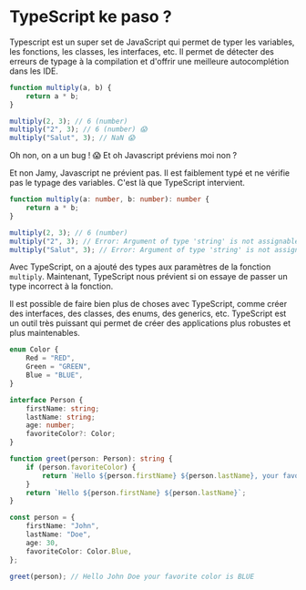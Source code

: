 # TypeScript ke paso ?

Typescript est un super set de JavaScript qui permet de typer les variables, les fonctions, les classes, les interfaces, etc. Il permet de détecter des erreurs de typage à la compilation et d'offrir une meilleure autocomplétion dans les IDE.

```js
function multiply(a, b) {
	return a * b;
}

multiply(2, 3); // 6 (number)
multiply("2", 3); // 6 (number) 😱
multiply("Salut", 3); // NaN 😱
```

Oh non, on a un bug ! 😱 Et oh Javascript préviens moi non ?

Et non Jamy, Javascript ne prévient pas. Il est faiblement typé et ne vérifie pas le typage des variables. C'est là que TypeScript intervient.

```ts
function multiply(a: number, b: number): number {
	return a * b;
}

multiply(2, 3); // 6 (number)
multiply("2", 3); // Error: Argument of type 'string' is not assignable to parameter of type 'number'
multiply("Salut", 3); // Error: Argument of type 'string' is not assignable to parameter of type 'number'
```

Avec TypeScript, on a ajouté des types aux paramètres de la fonction `multiply`. Maintenant, TypeScript nous prévient si on essaye de passer un type incorrect à la fonction.

Il est possible de faire bien plus de choses avec TypeScript, comme créer des interfaces, des classes, des enums, des generics, etc. TypeScript est un outil très puissant qui permet de créer des applications plus robustes et plus maintenables.

```ts
enum Color {
	Red = "RED",
	Green = "GREEN",
	Blue = "BLUE",
}

interface Person {
	firstName: string;
	lastName: string;
	age: number;
	favoriteColor?: Color;
}

function greet(person: Person): string {
	if (person.favoriteColor) {
		return `Hello ${person.firstName} ${person.lastName}, your favorite color is ${person.favoriteColor}`;
	}
	return `Hello ${person.firstName} ${person.lastName}`;
}

const person = {
	firstName: "John",
	lastName: "Doe",
	age: 30,
	favoriteColor: Color.Blue,
};

greet(person); // Hello John Doe your favorite color is BLUE
```
